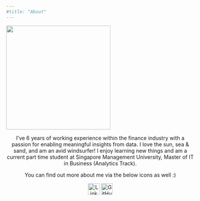 ```yaml
---
#title: "About"
---
```

[![](giphy%20-%20me.gif){fig-align="center" width="279"}](https://media.giphy.com/media/AtPSSGIsTDTVRRO6vl/giphy.gif)

::: {style="text-align: center;"}
I've 6 years of working experience within the finance industry with a passion for enabling meaningful insights from data. I love the sun, sea & sand, and am an avid windsurfer! I enjoy learning new things and am a current part time student at Singapore Management University, Master of IT in Business (Analytics Track).

You can find out more about me via the below icons as well :)
:::

::: {style="text-align: center;"}
[![LinkedIn](linkedin.png){alt="LinkedIn" width="31"}](https://www.linkedin.com/in/leepeckkhee/) ![GitHub](github.png){alt="GitHub" width="31"}
:::
